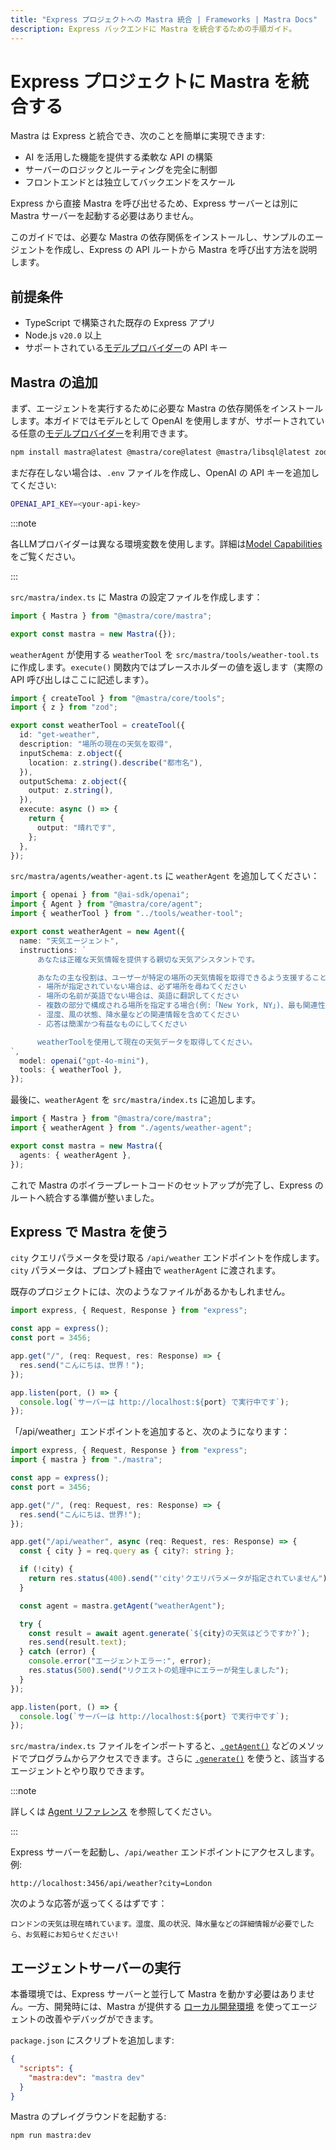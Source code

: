 ```yaml
---
title: "Express プロジェクトへの Mastra 統合 | Frameworks | Mastra Docs"
description: Express バックエンドに Mastra を統合するための手順ガイド。
---
```


# Express プロジェクトに Mastra を統合する

Mastra は Express と統合でき、次のことを簡単に実現できます:

- AI を活用した機能を提供する柔軟な API の構築
- サーバーのロジックとルーティングを完全に制御
- フロントエンドとは独立してバックエンドをスケール

Express から直接 Mastra を呼び出せるため、Express サーバーとは別に Mastra サーバーを起動する必要はありません。

このガイドでは、必要な Mastra の依存関係をインストールし、サンプルのエージェントを作成し、Express の API ルートから Mastra を呼び出す方法を説明します。

## 前提条件

- TypeScript で構築された既存の Express アプリ
- Node.js `v20.0` 以上
- サポートされている[モデルプロバイダー](/models)の API キー

## Mastra の追加

まず、エージェントを実行するために必要な Mastra の依存関係をインストールします。本ガイドではモデルとして OpenAI を使用しますが、サポートされている任意の[モデルプロバイダー](/models)を利用できます。

```bash copy
npm install mastra@latest @mastra/core@latest @mastra/libsql@latest zod@^3.0.0 @ai-sdk/openai@^1.0.0
```

まだ存在しない場合は、`.env` ファイルを作成し、OpenAI の API キーを追加してください:

```bash title=".env" copy
OPENAI_API_KEY=<your-api-key>
```

:::note

各LLMプロバイダーは異なる環境変数を使用します。詳細は[Model Capabilities](https://sdk.vercel.ai/providers)をご覧ください。

:::

`src/mastra/index.ts` に Mastra の設定ファイルを作成します：

```ts title="src/mastra/index.ts" copy
import { Mastra } from "@mastra/core/mastra";

export const mastra = new Mastra({});
```

`weatherAgent` が使用する `weatherTool` を `src/mastra/tools/weather-tool.ts` に作成します。`execute()` 関数内ではプレースホルダーの値を返します（実際の API 呼び出しはここに記述します）。

```ts title="src/mastra/tools/weather-tool.ts" copy
import { createTool } from "@mastra/core/tools";
import { z } from "zod";

export const weatherTool = createTool({
  id: "get-weather",
  description: "場所の現在の天気を取得",
  inputSchema: z.object({
    location: z.string().describe("都市名"),
  }),
  outputSchema: z.object({
    output: z.string(),
  }),
  execute: async () => {
    return {
      output: "晴れです",
    };
  },
});
```

`src/mastra/agents/weather-agent.ts` に `weatherAgent` を追加してください：

```ts title="src/mastra/agents/weather-agent.ts" copy
import { openai } from "@ai-sdk/openai";
import { Agent } from "@mastra/core/agent";
import { weatherTool } from "../tools/weather-tool";

export const weatherAgent = new Agent({
  name: "天気エージェント",
  instructions: `
      あなたは正確な天気情報を提供する親切な天気アシスタントです。

      あなたの主な役割は、ユーザーが特定の場所の天気情報を取得できるよう支援することです。応答する際は以下に従ってください:
      - 場所が指定されていない場合は、必ず場所を尋ねてください
      - 場所の名前が英語でない場合は、英語に翻訳してください
      - 複数の部分で構成される場所を指定する場合(例:「New York, NY」)、最も関連性の高い部分を使用してください(例:「New York」)
      - 湿度、風の状態、降水量などの関連情報を含めてください
      - 応答は簡潔かつ有益なものにしてください

      weatherToolを使用して現在の天気データを取得してください。
`,
  model: openai("gpt-4o-mini"),
  tools: { weatherTool },
});
```

最後に、`weatherAgent` を `src/mastra/index.ts` に追加します。

```ts title="src/mastra/index.ts" copy {2, 5}
import { Mastra } from "@mastra/core/mastra";
import { weatherAgent } from "./agents/weather-agent";

export const mastra = new Mastra({
  agents: { weatherAgent },
});
```

これで Mastra のボイラープレートコードのセットアップが完了し、Express のルートへ統合する準備が整いました。


## Express で Mastra を使う

`city` クエリパラメータを受け取る `/api/weather` エンドポイントを作成します。`city` パラメータは、プロンプト経由で `weatherAgent` に渡されます。

既存のプロジェクトには、次のようなファイルがあるかもしれません。

```ts title="src/server.ts" copy
import express, { Request, Response } from "express";

const app = express();
const port = 3456;

app.get("/", (req: Request, res: Response) => {
  res.send("こんにちは、世界！");
});

app.listen(port, () => {
  console.log(`サーバーは http://localhost:${port} で実行中です`);
});
```

「/api/weather」エンドポイントを追加すると、次のようになります：

```ts title="src/server.ts" copy {2, 11-27}
import express, { Request, Response } from "express";
import { mastra } from "./mastra";

const app = express();
const port = 3456;

app.get("/", (req: Request, res: Response) => {
  res.send("こんにちは、世界!");
});

app.get("/api/weather", async (req: Request, res: Response) => {
  const { city } = req.query as { city?: string };

  if (!city) {
    return res.status(400).send("'city'クエリパラメータが指定されていません");
  }

  const agent = mastra.getAgent("weatherAgent");

  try {
    const result = await agent.generate(`${city}の天気はどうですか?`);
    res.send(result.text);
  } catch (error) {
    console.error("エージェントエラー:", error);
    res.status(500).send("リクエストの処理中にエラーが発生しました");
  }
});

app.listen(port, () => {
  console.log(`サーバーは http://localhost:${port} で実行中です`);
});
```

`src/mastra/index.ts` ファイルをインポートすると、[`.getAgent()`](/reference/core/getAgent) などのメソッドでプログラムからアクセスできます。さらに [`.generate()`](/reference/agents/generate) を使うと、該当するエージェントとやり取りできます。

:::note

詳しくは [Agent リファレンス](/reference/agents/agent) を参照してください。

:::

Express サーバーを起動し、`/api/weather` エンドポイントにアクセスします。例:

```
http://localhost:3456/api/weather?city=London
```

次のような応答が返ってくるはずです：

```
ロンドンの天気は現在晴れています。湿度、風の状況、降水量などの詳細情報が必要でしたら、お気軽にお知らせください!
```


## エージェントサーバーの実行

本番環境では、Express サーバーと並行して Mastra を動かす必要はありません。一方、開発時には、Mastra が提供する [ローカル開発環境](/docs/getting-started/studio) を使ってエージェントの改善やデバッグができます。

`package.json` にスクリプトを追加します:

```json title="package.json" copy
{
  "scripts": {
    "mastra:dev": "mastra dev"
  }
}
```

Mastra のプレイグラウンドを起動する:

```bash copy
npm run mastra:dev
```
